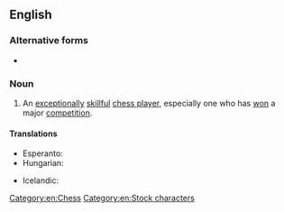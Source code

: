 {{also|chessmaster}}
==English==

===Alternative forms===
* {{alter|en|chessmaster}}

===Noun===
{{wikipedia}}
{{en-noun}}

# An [[exceptionally]] [[skillful]] [[chess player]], especially one who has [[won]] a major [[competition]].

====Translations====
{{trans-top|an exceptionally skillful chess player}}
* Esperanto: {{t|eo|ŝakmajstro}}
* Hungarian: {{t+|hu|sakkmester}}
{{trans-mid}}
* Icelandic: {{t|is|skákmeistari|m}}
{{trans-bottom}}

[[Category:en:Chess]]
[[Category:en:Stock characters]]